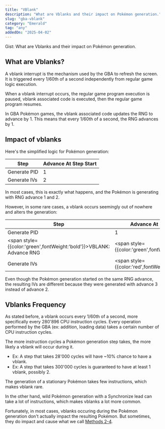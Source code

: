 ```yaml
---
title: "VBlank"
description: "What are Vblanks and their impact on Pokémon generation."
slug: "gba-vblank"
category: "Emerald"
tag: "any"
addedOn: "2025-04-02"
---
```


<Gist>
  Gist: What are Vblanks and their impact on Pokémon generation.
</Gist>

## What are Vblanks?

A vblank interrupt is the mechanism used by the GBA to refresh the screen. It is triggered every 1/60th of a second independently from regular game logic execution.

When a vblank interrupt occurs, the regular game program execution is paused, vblank associated code is executed, then the regular game program resumes.

In GBA Pokémon games, the vblank associated code updates the RNG to advance by 1. This means that every 1/60th of a second, the RNG advances by 1.

## Impact of vblanks

Here's the simplified logic for Pokémon generation:

| Step         | Advance At Step Start |
| ------------ | --------------------- |
| Generate PID | 1                     |
| Generate IVs | 2                     |

In most cases, this is exactly what happens, and the Pokémon is generating with RNG advance 1 and 2.

However, in some rare cases, a vblank occurs seemingly out of nowhere and alters the generation:

| Step                                                                       | Advance At Step Start                                    |
| -------------------------------------------------------------------------- | -------------------------------------------------------- |
| Generate PID                                                               | 1                                                        |
| <span style={{color:'green',fontWeight:'bold'}}>VBLANK: Advance RNG</span> | <span style={{color:'green',fontWeight:'bold'}}>2</span> |
| Generate IVs                                                               | <span style={{color:'red',fontWeight:'bold'}}>3</span>   |

Even though the Pokémon generation started on the same RNG advance, the resulting IVs are different because they were generated with advance 3 instead of advance 2.

## Vblanks Frequency

As stated before, a vblank occurs every 1/60th of a second, more specifically every 280'896 CPU instruction cycles. Every operation performed by the GBA (ex: addition, loading data) takes a certain number of CPU instruction cycles.

The more instruction cycles a Pokémon generation step takes, the more likely a vblank will occur during it.

- Ex: A step that takes 28'000 cycles will have ~10% chance to have a vblank.
- Ex: A step that takes 300'000 cycles is guaranteed to have at least 1 vblank, possibly 2.

The generation of a stationary Pokémon takes few instructions, which makes vblank rare.

In the other hand, wild Pokémon generation with a Synchronize lead can take a lot of instructions, which makes vblanks a lot more common.

Fortunately, in most cases, vblanks occuring during the Pokémon generation don't actually impact the resulting Pokémon. But sometimes, they do impact and cause what we call [Methods 2-4](/gba-methods).
